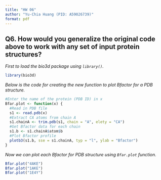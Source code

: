 ```yaml
---
title: "HW 06"
author: "Yu-Chia Huang (PID: A59026739)"
format: pdf
---
```

## Q6. How would you generalize the original code above to work with any set of input protein structures?

*First to load the bio3d package using `library()`.*

```r
library(bio3d)
```

*Below is the code for creating the new function to plot Bfactor for a PDB structure.*

```r
#Enter the name of the protein (PDB ID) in x
Bfar.plot <- function(x) {
  #Read in PDB file
  s1 <- read.pdb(x)
  #Extract CA atoms from chain A
  s1.chainA <- trim.pdb(s1, chain = "A", elety = "CA")
  #Get Bfactor data for each chain
  s1.b <- s1.chainA$atom$b
  #Plot Bfactor profile
  plotb3(s1.b, sse = s1.chainA, typ = "l", ylab = "Bfactor")
}
```

*Now we can plot each Bfactor for PDB structure using `Bfar.plot` function.*

```r
Bfar.plot("4AKE")
Bfar.plot("1AKE")
Bfar.plot("1E4Y")
```
